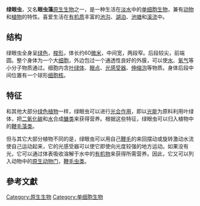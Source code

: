 {{Taxobox
| image = Euglena viridis.jpg
| domain = [[Eukaryota|Eukaryota]]
| unranked_regnum = [[Excavata|Excavata]] 
| divisio = [[Euglenozoa|Euglenozoa]]<ref>{{cite journal |title=The Revised Classification of Eukaryotes |journal=Journal of Eukaryotic Microbiology |year=2012 |last=Adl |first=SM |last2=Simpson |first2=AG |last3=Lane |first3=CE |last4=Lukeš |first4=J |last5=Bass |first5=D |volume=59 |issue=5 |pages=429–493 |pmid=23020233 |doi=10.1111/j.1550-7408.2012.00644.x |pmc=3483872}}</ref><ref>{{cite web |url=http://www.algaebase.org/browse/taxonomy/?id=77535 |title=Algaebase Taxonomy Browser |last=Guiry |first=MD |last2=Guiry |first2=GM |work=Algaebase |publisher=National University of Ireland |accessdate=2015-05-11 }}</ref>
| classis = [[Euglenid|Euglenoidea]]
| ordo = [[Euglenales|Euglenales]]
| familia = [[Euglenaceae|Euglenaceae]]
| genus = ''[[Euglena|Euglena]]''
| species = '''''E. viridis'''''
| binomial = ''Euglena viridis''
}}
'''绿眼虫'''，又名'''眼虫藻'''[[原生生物|原生生物]]之一，是一种生活在[[淡水|淡水]]中的[[单细胞生物|单细胞生物]]，兼有[[动物|动物]]和[[植物|植物]]的特性。喜爱生活在[[有机质|有机质]]丰富的[[池沟|池沟]]、[[湖泊|湖泊]]、[[池塘|池塘]]和[[溪流|溪流]]中。

==结构==
绿眼虫全身呈[[绿色|绿色]]，[[梭形|梭形]]，体长约60[[微米|微米]]，中间宽，两段窄。后段较尖，前端圆。整个身体为一个大[[细胞|细胞]]，外边包过一个通透性良好的外膜，可以使[[水|水]]、[[氧气|氧气]]等小分子物质通过。细胞内含[[叶绿体|叶绿体]]、[[眼点|眼点]]、[[光感受器|光感受器]]、[[伸缩泡|伸缩泡]]等物质。身体后段中间位置有一个球形[[细胞核|细胞核]]。

==特征==
和其他大部分[[绿色植物|绿色植物]]一样，绿眼虫可以进行[[光合作用|光合作用]]，即以[[光能|光能]]为原料利用叶绿体，把[[二氧化碳|二氧化碳]]和[[水|水]]合成[[醣类|醣类]]来获得营养。根据这些特征，绿眼虫可以归入植物中的[[鞭毛藻类|鞭毛藻类]]。

但与其它大部分植物不同的是，绿眼虫可以用自己[[鞭毛|鞭毛]]的来回摆动或旋转激动水流使自己运动起来，它的光感受器可以使它即使向光度较强的地方运动。如果没有光，它可以通过体表吸收溶解于水中的[[有机物|有机物]]来获得所需营养。因此，它又可以列入动物中的[[原生动物门|原生动物门]]，[[鞭毛虫类|鞭毛虫类]]。

==參考文獻==
{{Reflist}}

{{生物小作品}}
[[Category:原生生物|Category:原生生物]]
[[Category:单细胞生物|Category:单细胞生物]]